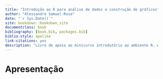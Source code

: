 ```yaml
--- 
title: "Introdução ao R para análise de dados e construção de gráficos"
author: "Alessandro Samuel-Rosa"
date: "`r Sys.Date()`"
site: bookdown::bookdown_site
documentclass: book
bibliography: [book.bib, packages.bib]
biblio-style: apalike
link-citations: yes
description: "Livro de apoio ao minicurso introdutório ao ambiente R. Ao final do minicurso, os participantes são capazes de manipular dados no R, realizando análises estatísticas básicas e construindo gráficos para comunicação técnico-científica."
---
```


# Apresentação
